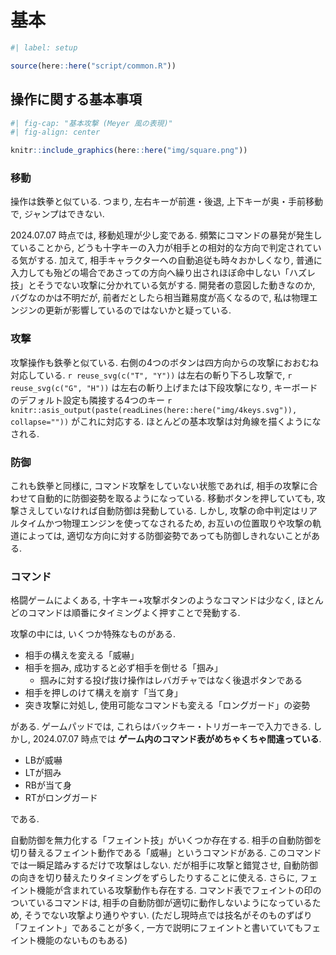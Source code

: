 # 基本

```r
#| label: setup

source(here::here("script/common.R"))
```

## 操作に関する基本事項

```r
#| fig-cap: "基本攻撃 (Meyer 風の表現)"
#| fig-align: center

knitr::include_graphics(here::here("img/square.png"))
```


### 移動

操作は鉄拳と似ている. つまり, 左右キーが前進・後退, 上下キーが奥・手前移動で, ジャンプはできない.

2024.07.07 時点では, 移動処理が少し変である. 頻繁にコマンドの暴発が発生していることから, どうも十字キーの入力が相手との相対的な方向で判定されている気がする. 加えて, 相手キャラクターへの自動追従も時々おかしくなり, 普通に入力しても殆どの場合であさっての方向へ繰り出されほぼ命中しない「ハズレ技」とそうでない攻撃に分かれている気がする. 開発者の意図した動きなのか, バグなのかは不明だが, 前者だとしたら相当難易度が高くなるので, 私は物理エンジンの更新が影響しているのではないかと疑っている.


### 攻撃

攻撃操作も鉄拳と似ている. 右側の4つのボタンは四方向からの攻撃におおむね対応している. `r reuse_svg(c("T", "Y"))` は左右の斬り下ろし攻撃で, `r reuse_svg(c("G", "H"))` は左右の斬り上げまたは下段攻撃になり, キーボードのデフォルト設定も隣接する4つのキー `r knitr::asis_output(paste(readLines(here::here("img/4keys.svg")), collapse=""))` がこれに対応する. ほとんどの基本攻撃は対角線を描くようになされる.


### 防御

これも鉄拳と同様に, コマンド攻撃をしていない状態であれば, 相手の攻撃に合わせて自動的に防御姿勢を取るようになっている. 移動ボタンを押していても, 攻撃さえしていなければ自動防御は発動している. しかし, 攻撃の命中判定はリアルタイムかつ物理エンジンを使ってなされるため, お互いの位置取りや攻撃の軌道によっては, 適切な方向に対する防御姿勢であっても防御しきれないことがある.


### コマンド

格闘ゲームによくある, 十字キー+攻撃ボタンのようなコマンドは少なく, ほとんどのコマンドは順番にタイミングよく押すことで発動する.

攻撃の中には, いくつか特殊なものがある.

* 相手の構えを変える「威嚇」
* 相手を掴み, 成功すると必ず相手を倒せる「掴み」
    * 掴みに対する投げ抜け操作はレバガチャではなく後退ボタンである
* 相手を押しのけて構えを崩す「当て身」
* 突き攻撃に対処し, 使用可能なコマンドも変える「ロングガード」の姿勢

がある. ゲームパッドでは, これらはバックキー・トリガーキーで入力できる. しかし,  2024.07.07 時点では **ゲーム内のコマンド表がめちゃくちゃ間違っている**.

* LBが威嚇
* LTが掴み
* RBが当て身
* RTがロングガード

である.

自動防御を無力化する「フェイント技」がいくつか存在する. 相手の自動防御を切り替えるフェイント動作である「威嚇」というコマンドがある. このコマンドでは一瞬足踏みするだけで攻撃はしない. だが相手に攻撃と錯覚させ, 自動防御の向きを切り替えたりタイミングをずらしたりすることに使える. さらに, フェイント機能が含まれている攻撃動作も存在する. コマンド表でフェイントの印のついているコマンドは, 相手の自動防御が適切に動作しないようになっているため, そうでない攻撃より通りやすい.  (ただし現時点では技名がそのものずばり「フェイント」であることが多く, 一方で説明にフェイントと書いていてもフェイント機能のないものもある)

